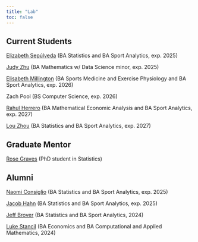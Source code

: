 ```yaml
---
title: "Lab"
toc: false
---
```


## Current Students

[Elizabeth Sepúlveda](https://www.linkedin.com/in/elizabeth-ellie-sep%C3%BAlveda-76a852224/){target=_blank} (BA Statistics and BA Sport Analytics, exp. 2025)

[Judy Zhu](https://www.linkedin.com/in/judy-zhu-34060b22b/){target=_blank} (BA Mathematics w/ Data Science minor, exp. 2025)

[Elisabeth Millington](https://www.linkedin.com/in/elisabeth-millington/){target=_blank} (BA Sports Medicine and Exercise Physiology and BA Sport Analytics, exp. 2026)

Zach Pool (BS Computer Science, exp. 2026)

[Rahul Herrero](https://www.linkedin.com/in/rahul-herrero-a70550261/){target=_blank} (BA Mathematical Economic Analysis and BA Sport Analytics, exp. 2027)

[Lou Zhou](https://www.linkedin.com/in/lou-zhou/){target=_blank} (BA Statistics and BA Sport Analytics, exp. 2027)

## Graduate Mentor

[Rose Graves](https://www.linkedin.com/in/rose-graves/){target=_blank} (PhD student in Statistics)

## Alumni

[Naomi Consiglio](https://www.linkedin.com/in/naomi-consiglio/){target=_blank} (BA Statistics and BA Sport Analytics, exp. 2025)

[Jacob Hahn](https://www.linkedin.com/in/jacobfhahn/){target=_blank} (BA Statistics and BA Sport Analytics, exp. 2025)

[Jeff Brover](https://www.linkedin.com/in/jeff-brover/){target=_blank} (BA Statistics and BA Sport Analytics, 2024)

[Luke Stancil](https://www.linkedin.com/in/lukejstancil/){target=_blank} (BA Economics and BA Computational and Applied Mathematics, 2024)
